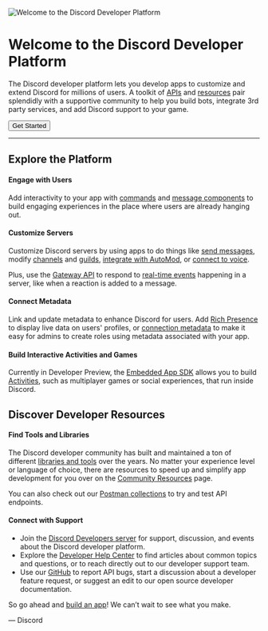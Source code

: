 
![Welcome to the Discord Developer Platform](/images/docs-header.svg)

# Welcome to the Discord Developer Platform

The Discord developer platform lets you develop apps to customize and extend Discord for millions of users. A toolkit of [APIs](#DOCS_REFERENCE) and [resources](#DOCS_TOPICS_COMMUNITY_RESOURCES) pair splendidly with a supportive community to help you build bots, integrate 3rd party services, and add Discord support to your game.

<Button href="https://discord.com/developers/docs/getting-started" color="brand">Get Started</Button>

---

## Explore the Platform

#### Engage with Users

Add interactivity to your app with [commands](#DOCS_INTERACTIONS_APPLICATION_COMMANDS) and [message components](#DOCS_INTERACTIONS_MESSAGE_COMPONENTS) to build engaging experiences in the place where users are already hanging out.

#### Customize Servers

Customize Discord servers by using apps to do things like [send messages](#DOCS_RESOURCES_CHANNEL/create-message), modify [channels](#DOCS_RESOURCES_CHANNEL) and [guilds](#DOCS_RESOURCES_GUILD), [integrate with AutoMod](#DOCS_RESOURCES_AUTO_MODERATION), or [connect to voice](#DOCS_TOPICS_VOICE_CONNECTIONS).

Plus, use the [Gateway API](#DOCS_TOPICS_GATEWAY) to respond to [real-time events](#DOCS_TOPICS_GATEWAY_EVENTS/receive-events) happening in a server, like when a reaction is added to a message.

#### Connect Metadata

Link and update metadata to enhance Discord for users. Add [Rich Presence](#DOCS_GAME_SDK_ACTIVITIES) to display live data on users' profiles, or [connection metadata](#DOCS_RESOURCES_APPLICATION_ROLE_CONNECTION_METADATA) to make it easy for admins to create roles using metadata associated with your app.

#### Build Interactive Activities and Games

Currently in Developer Preview, the [Embedded App SDK](#DOCS_DEVELOPER_TOOLS_EMBEDDED_APP_SDK) allows you to build [Activities](#DOCS_ACTIVITIES_OVERVIEW), such as multiplayer games or social experiences, that run inside Discord.

## Discover Developer Resources

#### Find Tools and Libraries

The Discord developer community has built and maintained a ton of different [libraries and tools](#DOCS_TOPICS_COMMUNITY_RESOURCES/libraries) over the years. No matter your experience level or language of choice, there are resources to speed up and simplify app development for you over on the [Community Resources](#DOCS_TOPICS_COMMUNITY_RESOURCES) page.

You can also check out our [Postman collections](https://www.postman.com/discord-api) to try and test API endpoints.

#### Connect with Support

- Join the [Discord Developers server](https://discord.gg/discord-developers) for support, discussion, and events about the Discord developer platform.
- Explore the [Developer Help Center](https://support-dev.discord.com/hc) to find articles about common topics and questions, or to reach directly out to our developer support team.
- Use our [GitHub](https://github.com/discord/discord-api-docs) to report API bugs, start a discussion about a developer feature request, or suggest an edit to our open source developer documentation.

So go ahead and [build an app](https://discord.com/developers/applications)! We can’t wait to see what you make.

— Discord